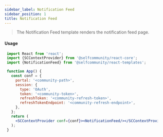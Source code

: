 ```yaml
---
sidebar_label: Notification Feed
sidebar_position: 1
title: Notification Feed
---
```


> The Notification Feed template renders the notification feed page.


[//]: # (<Logged><NotificationFeed/></Logged>)

#### Usage

```jsx
 import React from 'react';
 import {SCContextProvider} from '@selfcommunity/react-core';
 import {NotificationFeed} from '@selfcommunity/react-templates';

 function App() {
   const conf = {
     portal: '<community-path>',
     session: {
       type: 'OAuth',
       token: '<community-token>',
       refreshToken: '<community-refresh-token>',
       refreshTokenEndpoint: '<community-refresh-endpoint>',
     },
   };
   return (
     <SCContextProvider conf={conf}><NotificationFeed/></SCContextProvider>
   );
 }
 ```
